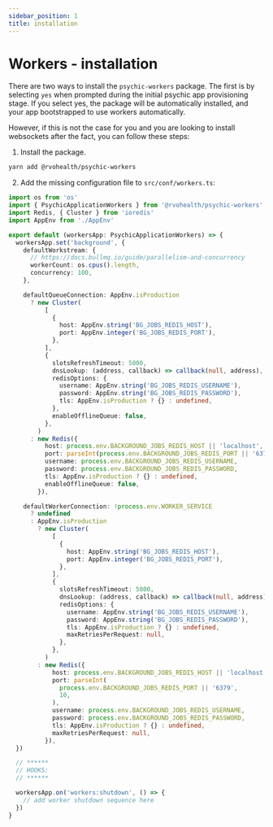 ```yaml
---
sidebar_position: 1
title: installation
---
```


# Workers - installation

There are two ways to install the `psychic-workers` package. The first is by selecting `yes` when prompted during the initial psychic app provisioning stage. If you select yes, the package will be automatically installed, and your app bootstrapped to use workers automatically.

However, if this is not the case for you and you are looking to install websockets after the fact, you can follow these steps:

1. Install the package.

```bash
yarn add @rvohealth/psychic-workers
```

2. Add the missing configuration file to `src/conf/workers.ts`:

```ts
import os from 'os'
import { PsychicApplicationWorkers } from '@rvohealth/psychic-workers'
import Redis, { Cluster } from 'ioredis'
import AppEnv from './AppEnv'

export default (workersApp: PsychicApplicationWorkers) => {
  workersApp.set('background', {
    defaultWorkstream: {
      // https://docs.bullmq.io/guide/parallelism-and-concurrency
      workerCount: os.cpus().length,
      concurrency: 100,
    },

    defaultQueueConnection: AppEnv.isProduction
      ? new Cluster(
          [
            {
              host: AppEnv.string('BG_JOBS_REDIS_HOST'),
              port: AppEnv.integer('BG_JOBS_REDIS_PORT'),
            },
          ],
          {
            slotsRefreshTimeout: 5000,
            dnsLookup: (address, callback) => callback(null, address),
            redisOptions: {
              username: AppEnv.string('BG_JOBS_REDIS_USERNAME'),
              password: AppEnv.string('BG_JOBS_REDIS_PASSWORD'),
              tls: AppEnv.isProduction ? {} : undefined,
            },
            enableOfflineQueue: false,
          },
        )
      : new Redis({
          host: process.env.BACKGROUND_JOBS_REDIS_HOST || 'localhost',
          port: parseInt(process.env.BACKGROUND_JOBS_REDIS_PORT || '6379', 10),
          username: process.env.BACKGROUND_JOBS_REDIS_USERNAME,
          password: process.env.BACKGROUND_JOBS_REDIS_PASSWORD,
          tls: AppEnv.isProduction ? {} : undefined,
          enableOfflineQueue: false,
        }),

    defaultWorkerConnection: !process.env.WORKER_SERVICE
      ? undefined
      : AppEnv.isProduction
        ? new Cluster(
            [
              {
                host: AppEnv.string('BG_JOBS_REDIS_HOST'),
                port: AppEnv.integer('BG_JOBS_REDIS_PORT'),
              },
            ],
            {
              slotsRefreshTimeout: 5000,
              dnsLookup: (address, callback) => callback(null, address),
              redisOptions: {
                username: AppEnv.string('BG_JOBS_REDIS_USERNAME'),
                password: AppEnv.string('BG_JOBS_REDIS_PASSWORD'),
                tls: AppEnv.isProduction ? {} : undefined,
                maxRetriesPerRequest: null,
              },
            },
          )
        : new Redis({
            host: process.env.BACKGROUND_JOBS_REDIS_HOST || 'localhost',
            port: parseInt(
              process.env.BACKGROUND_JOBS_REDIS_PORT || '6379',
              10,
            ),
            username: process.env.BACKGROUND_JOBS_REDIS_USERNAME,
            password: process.env.BACKGROUND_JOBS_REDIS_PASSWORD,
            tls: AppEnv.isProduction ? {} : undefined,
            maxRetriesPerRequest: null,
          }),
  })

  // ******
  // HOOKS:
  // ******

  workersApp.on('workers:shutdown', () => {
    // add worker shutdown sequence here
  })
}
```
